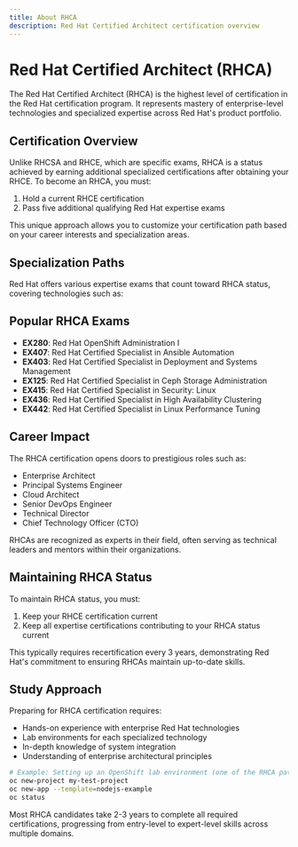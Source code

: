 ```yaml
---
title: About RHCA
description: Red Hat Certified Architect certification overview
---
```


# Red Hat Certified Architect (RHCA)

The Red Hat Certified Architect (RHCA) is the highest level of certification in the Red Hat certification program. It represents mastery of enterprise-level technologies and specialized expertise across Red Hat's product portfolio.

## Certification Overview

Unlike RHCSA and RHCE, which are specific exams, RHCA is a status achieved by earning additional specialized certifications after obtaining your RHCE. To become an RHCA, you must:

1. Hold a current RHCE certification
2. Pass five additional qualifying Red Hat expertise exams

This unique approach allows you to customize your certification path based on your career interests and specialization areas.

## Specialization Paths

Red Hat offers various expertise exams that count toward RHCA status, covering technologies such as:

<Cards>
  <Card title="Red Hat OpenShift Administration" href="/docs/linux/openshift" />
  <Card title="Red Hat OpenStack Platform" href="/docs/linux/openstack" />
  <Card title="Advanced Ansible Automation" href="/docs/linux/advanced-ansible" />
  <Card title="Container Management & Security" href="/docs/linux/container-security" />
  <Card title="Red Hat Satellite Server" href="/docs/linux/satellite" />
  <Card title="Red Hat Ceph Storage" href="/docs/linux/ceph" />
  <Card title="Red Hat Directory Server" href="/docs/linux/directory-server" />
  <Card title="Red Hat Identity Management" href="/docs/linux/idm" />
</Cards>

## Popular RHCA Exams

- **EX280**: Red Hat OpenShift Administration I
- **EX407**: Red Hat Certified Specialist in Ansible Automation
- **EX403**: Red Hat Certified Specialist in Deployment and Systems Management
- **EX125**: Red Hat Certified Specialist in Ceph Storage Administration
- **EX415**: Red Hat Certified Specialist in Security: Linux
- **EX436**: Red Hat Certified Specialist in High Availability Clustering
- **EX442**: Red Hat Certified Specialist in Linux Performance Tuning

## Career Impact

The RHCA certification opens doors to prestigious roles such as:

- Enterprise Architect
- Principal Systems Engineer
- Cloud Architect
- Senior DevOps Engineer
- Technical Director
- Chief Technology Officer (CTO)

RHCAs are recognized as experts in their field, often serving as technical leaders and mentors within their organizations.

## Maintaining RHCA Status

To maintain RHCA status, you must:

1. Keep your RHCE certification current
2. Keep all expertise certifications contributing to your RHCA status current

This typically requires recertification every 3 years, demonstrating Red Hat's commitment to ensuring RHCAs maintain up-to-date skills.

## Study Approach

Preparing for RHCA certification requires:

- Hands-on experience with enterprise Red Hat technologies
- Lab environments for each specialized technology
- In-depth knowledge of system integration
- Understanding of enterprise architectural principles

```bash
# Example: Setting up an OpenShift lab environment (one of the RHCA paths)
oc new-project my-test-project
oc new-app --template=nodejs-example
oc status
```

Most RHCA candidates take 2-3 years to complete all required certifications, progressing from entry-level to expert-level skills across multiple domains.
